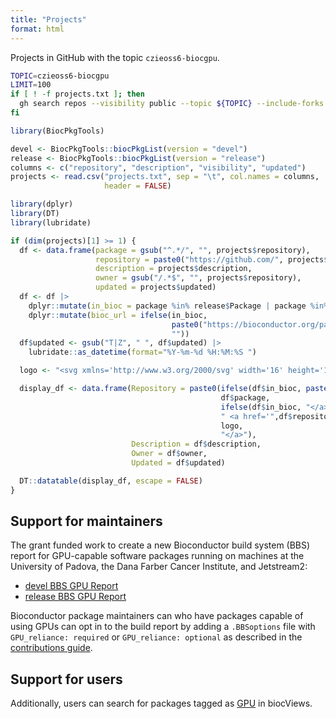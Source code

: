 ```yaml
---
title: "Projects"
format: html
---
```


Projects in GitHub with the topic `czieoss6-biocgpu`.

```bash
TOPIC=czieoss6-biocgpu
LIMIT=100
if [ ! -f projects.txt ]; then
  gh search repos --visibility public --topic ${TOPIC} --include-forks false --limit ${LIMIT} > projects.txt
fi
```

```r
library(BiocPkgTools)

devel <- BiocPkgTools::biocPkgList(version = "devel")
release <- BiocPkgTools::biocPkgList(version = "release")
columns <- c("repository", "description", "visibility", "updated")
projects <- read.csv("projects.txt", sep = "\t", col.names = columns,
                     header = FALSE)
```

```r
library(dplyr)
library(DT)
library(lubridate)

if (dim(projects)[1] >= 1) {
  df <- data.frame(package = gsub("^.*/", "", projects$repository),
                   repository = paste0("https://github.com/", projects$repository),
                   description = projects$description,
                   owner = gsub("/.*$", "", projects$repository),
                   updated = projects$updated)
  df <- df |>
    dplyr::mutate(in_bioc = package %in% release$Package | package %in% devel$Package) |>
    dplyr::mutate(bioc_url = ifelse(in_bioc,
                                    paste0("https://bioconductor.org/packages/", package),
                                    ""))
  df$updated <- gsub("T|Z", " ", df$updated) |>
    lubridate::as_datetime(format="%Y-%m-%d %H:%M:%S ")

  logo <- "<svg xmlns='http://www.w3.org/2000/svg' width='16' height='16' fill='currentColor' class='bi bi-github' viewBox='0 0 16 16'> <path d='M8 0C3.58 0 0 3.58 0 8c0 3.54 2.29 6.53 5.47 7.59.4.07.55-.17.55-.38 0-.19-.01-.82-.01-1.49-2.01.37-2.53-.49-2.69-.94-.09-.23-.48-.94-.82-1.13-.28-.15-.68-.52-.01-.53.63-.01 1.08.58 1.23.82.72 1.21 1.87.87 2.33.66.07-.52.28-.87.51-1.07-1.78-.2-3.64-.89-3.64-3.95 0-.87.31-1.59.82-2.15-.08-.2-.36-1.02.08-2.12 0 0 .67-.21 2.2.82.64-.18 1.32-.27 2-.27.68 0 1.36.09 2 .27 1.53-1.04 2.2-.82 2.2-.82.44 1.1.16 1.92.08 2.12.51.56.82 1.27.82 2.15 0 3.07-1.87 3.75-3.65 3.95.29.25.54.73.54 1.48 0 1.07-.01 1.93-.01 2.2 0 .21.15.46.55.38A8.012 8.012 0 0 0 16 8c0-4.42-3.58-8-8-8z'/> </svg>"

  display_df <- data.frame(Repository = paste0(ifelse(df$in_bioc, paste0("<a href='", df$bioc_url, "'>"), ""), 
                                               df$package,
                                               ifelse(df$in_bioc, "</a> ", ""),
                                               " <a href='",df$repository, "'>", 
                                               logo,
                                               "</a>"),
                           Description = df$description,
                           Owner = df$owner,
                           Updated = df$updated)

  DT::datatable(display_df, escape = FALSE)
}
```

## Support for maintainers

The grant funded work to create a new Bioconductor build system
(BBS) report for GPU-capable software packages running on machines at the
University of Padova, the Dana Farber Cancer Institute, and Jetstream2:

* [devel BBS GPU Report](https://bioconductor.org/checkResults/devel/bioc-gpu-LATEST/)
* [release BBS GPU Report](https://bioconductor.org/checkResults/release/bioc-gpu-LATEST/)

Bioconductor package maintainers can who have packages capable of using GPUs
can opt in to the build report by adding a `.BBSoptions` file with
`GPU_reliance: required` or `GPU_reliance: optional` as described in the
[contributions guide](https://contributions.bioconductor.org/advanced-build-options.html#gpu-builds).

## Support for users

Additionally, users can search for packages tagged as
[GPU](https://bioconductor.org/packages/devel/BiocViews.html#___GPU) in biocViews.

